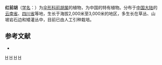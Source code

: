 {{NoteTA|G1=LS}}
{{Speciesbox 
| genus = Peucedanum
| species = rubricaule
| authority = Shan et Sheh
}}

'''红前胡'''（[[学名|学名]]：{{lang|la|''Peucedanum rubricaule''}}）为[[伞形科|伞形科]][[前胡属|前胡属]]的植物，为中国的特有植物。分布于[[中国大陆|中国大陆]]的[[云南省|云南省]]、[[四川省|四川省]]等地，生长于海拔2,000米至3,000米的地区，多生长在草丛、山坡岩石边和矮灌丛中，目前已由人工引种栽培。

== 参考文献 ==
<div class="references-small">
* {{cite web| url =http://www.bioinfo.cn/db05/KmzwSpecies.php?action=view&id=22989| title =红前胡| work =《中国高等植物数据库全库》| publisher =中国科学院微生物研究所| author =昆明植物研究所| accessdate =2009-02-25| deadurl =yes| archiveurl =https://web.archive.org/web/20160305090941/http://www.bioinfo.cn/db05/KmzwSpecies.php?action=view&id=22989| archivedate =2016-03-05}}
</div>
{{Taxonbar}}

[[Category:前胡属|H]]
[[Category:中國特有植物|H]]
[[Category:云南植物|H]]
[[Category:四川植物|H]]